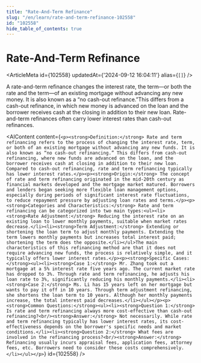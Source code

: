```yaml
---
title: "Rate-And-Term Refinance"
slug: "/en/learn/rate-and-term-refinance-102558"
id: "102558"
hide_table_of_contents: true
---
```



# Rate-And-Term Refinance

<ArticleMeta id={102558} updatedAt={'2024-09-12 16:04:11'} alias={`[]`} />
<div className='border-solid border-b border-t-0 my-4 border-[var(--ifm-color-gray-300)]' />

A rate-and-term refinance changes the interest rate, the term—or both the rate and the term—of an existing mortgage without advancing any new money. It is also known as a “no cash-out refinance.”This differs from a cash-out refinance, in which new money is advanced on the loan and the borrower receives cash at the closing in addition to their new loan. Rate-and-term refinances often carry lower interest rates than cash-out refinances.

<AIContent content={`<p><strong>Definition:</strong> Rate and term refinancing refers to the process of changing the interest rate, term, or both of an existing mortgage without advancing any new funds. It is also known as “no cash-out refinancing.” This differs from cash-out refinancing, where new funds are advanced on the loan, and the borrower receives cash at closing in addition to their new loan. Compared to cash-out refinancing, rate and term refinancing typically has lower interest rates.</p><p><strong>Origin:</strong> The concept of rate and term refinancing originated in the mid-20th century as financial markets developed and the mortgage market matured. Borrowers and lenders began seeking more flexible loan management options, especially during periods of significant interest rate fluctuations, to reduce repayment pressure by adjusting loan rates and terms.</p><p><strong>Categories and Characteristics:</strong> Rate and term refinancing can be categorized into two main types:<ul><li><strong>Rate Adjustment:</strong> Reducing the interest rate on an existing loan to lower monthly payments, suitable when market rates decrease.</li><li><strong>Term Adjustment:</strong> Extending or shortening the loan term to adjust monthly payments. Extending the term lowers monthly payments but increases total interest paid; shortening the term does the opposite.</li></ul>The main characteristics of this refinancing method are that it does not require advancing new funds, the process is relatively simple, and it typically offers lower interest rates.</p><p><strong>Specific Cases:</strong><ul><li><strong>Case 1:</strong> Mr. Zhang took out a mortgage at a 5% interest rate five years ago. The current market rate has dropped to 3%. Through rate and term refinancing, he adjusts his loan rate to 3%, significantly reducing his monthly payments.</li><li><strong>Case 2:</strong> Ms. Li has 15 years left on her mortgage but wants to pay it off in 10 years. Through term adjustment refinancing, she shortens the loan term to 10 years. Although her monthly payments increase, the total interest paid decreases.</li></ul></p><p><strong>Common Questions:</strong><ul><li><strong>Question 1:</strong> Is rate and term refinancing always more cost-effective than cash-out refinancing?<br/><strong>Answer:</strong> Not necessarily. While rate and term refinancing typically has lower interest rates, its cost-effectiveness depends on the borrower's specific needs and market conditions.</li><li><strong>Question 2:</strong> What fees are involved in the refinancing process?<br/><strong>Answer:</strong> Refinancing usually incurs appraisal fees, application fees, attorney fees, etc. Borrowers need to consider these costs comprehensively.</li></ul></p>`} id={102558} />
